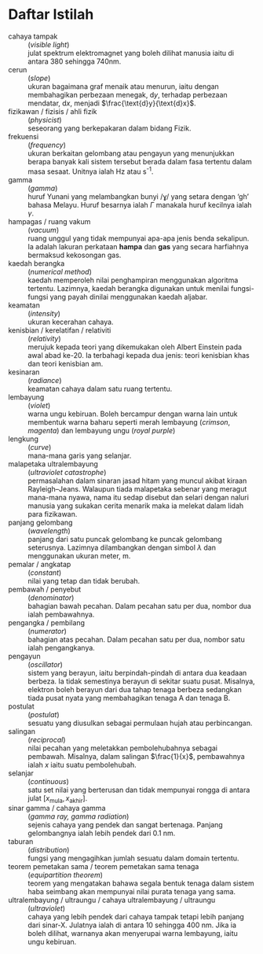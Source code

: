 # Daftar Istilah {-}

cahaya tampak
: (*visible light*)
: julat spektrum elektromagnet yang boleh dilihat manusia iaitu di antara 380 sehingga 740nm.

cerun
: (*slope*)
: ukuran bagaimana graf menaik atau menurun, iaitu dengan membahagikan perbezaan menegak, $\text{d}y$, terhadap perbezaan mendatar, $\text{d}x$, menjadi $\frac{\text{d}y}{\text{d}x}$.

fizikawan / fizisis / ahli fizik
: (*physicist*)
: seseorang yang berkepakaran dalam bidang Fizik.

frekuensi
: (*frequency*)
: ukuran berkaitan gelombang atau pengayun yang menunjukkan berapa banyak kali sistem tersebut berada dalam fasa tertentu dalam masa sesaat. Unitnya ialah Hz atau s^-1^.

gamma
: (*gamma*)
: huruf Yunani yang melambangkan bunyi /ɣ/ yang setara dengan 'gh' bahasa Melayu. Huruf besarnya ialah $\Gamma$ manakala huruf kecilnya ialah $\gamma$.

hampagas / ruang vakum
: (*vacuum*)
: ruang unggul yang tidak mempunyai apa-apa jenis benda sekalipun. Ia adalah lakuran perkataan **hampa** dan **gas** yang secara harfiahnya bermaksud kekosongan gas.

kaedah berangka
: (*numerical method*)
: kaedah memperoleh nilai penghampiran menggunakan algoritma tertentu. Lazimnya, kaedah berangka digunakan untuk menilai fungsi-fungsi yang payah dinilai menggunakan kaedah aljabar.

keamatan
: (*intensity*)
: ukuran kecerahan cahaya.

kenisbian / kerelatifan / relativiti
: (*relativity*)
: merujuk kepada teori yang dikemukakan oleh Albert Einstein pada awal abad ke-20. Ia terbahagi kepada dua jenis: teori kenisbian khas dan teori kenisbian am.

kesinaran
: (*radiance*)
: keamatan cahaya dalam satu ruang tertentu.

lembayung
: (*violet*)
: warna ungu kebiruan. Boleh bercampur dengan warna lain untuk membentuk warna baharu seperti merah lembayung (*crimson*, *magenta*) dan lembayung ungu (*royal purple*)

lengkung
: (*curve*)
: mana-mana garis yang selanjar.

malapetaka ultralembayung
: (*ultraviolet catastrophe*)
: permasalahan dalam sinaran jasad hitam yang muncul akibat kiraan Rayleigh&ndash;Jeans. Walaupun tiada malapetaka sebenar yang meragut mana-mana nyawa, nama itu sedap disebut dan selari dengan naluri manusia yang sukakan cerita menarik maka ia melekat dalam lidah para fizikawan.

panjang gelombang
: (*wavelength*)
: panjang dari satu puncak gelombang ke puncak gelombang seterusnya. Lazimnya dilambangkan dengan simbol $\lambda$ dan menggunakan ukuran meter, m.

pemalar / angkatap
: (*constant*)
: nilai yang tetap dan tidak berubah.

pembawah / penyebut
: (*denominator*)
: bahagian bawah pecahan. Dalam pecahan satu per dua, nombor dua ialah pembawahnya.

pengangka / pembilang
: (*numerator*)
: bahagian atas pecahan. Dalam pecahan satu per dua, nombor satu ialah pengangkanya.

pengayun
: (*oscillator*)
: sistem yang berayun, iaitu berpindah-pindah di antara dua keadaan berbeza. Ia tidak semestinya berayun di sekitar suatu pusat. Misalnya, elektron boleh berayun dari dua tahap tenaga berbeza sedangkan tiada pusat nyata yang membahagikan tenaga A dan tenaga B.

postulat
: (*postulat*)
: sesuatu yang diusulkan sebagai permulaan hujah atau perbincangan.

salingan
: (*reciprocal*)
: nilai pecahan yang meletakkan pembolehubahnya sebagai pembawah. Misalnya, dalam salingan $\frac{1}{x}$, pembawahnya ialah $x$ iaitu suatu pembolehubah.

selanjar
: (*continuous*)
: satu set nilai yang berterusan dan tidak mempunyai rongga di antara julat $[x_\text{mula},x_\text{akhir}]$.

sinar gamma / cahaya gamma
: (*gamma ray, gamma radiation*)
: sejenis cahaya yang pendek dan sangat bertenaga. Panjang gelombangnya ialah lebih pendek dari 0.1 nm.

taburan
: (*distribution*)
: fungsi yang mengagihkan jumlah sesuatu dalam domain tertentu.

teorem pemetakan sama / teorem pemetakan sama tenaga
: (*equipartition theorem*)
: teorem yang mengatakan bahawa segala bentuk tenaga dalam sistem haba seimbang akan mempunyai nilai purata tenaga yang sama.

ultralembayung / ultraungu / cahaya ultralembayung / ultraungu
: (*ultraviolet*)
: cahaya yang lebih pendek dari cahaya tampak tetapi lebih panjang dari sinar-X.  Julatnya ialah di antara 10 sehingga 400 nm. Jika ia boleh dilihat, warnanya akan menyerupai warna lembayung, iaitu ungu kebiruan.


